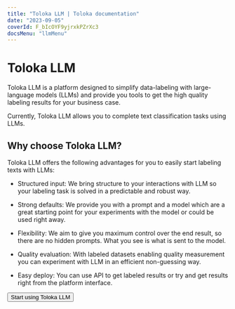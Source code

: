 ```yaml
---
title: "Toloka LLM | Toloka documentation"
date: "2023-09-05"
coverId: F_bIcOYF9yjrxkPZrXc3
docsMenu: "llmMenu"
---
```



# Toloka LLM

Toloka LLM is a platform designed to simplify data-labeling with large-language models (LLMs) and provide you tools to get the high quality labeling results for your business case.

Currently, Toloka LLM allows you to complete text classification tasks using LLMs.

## Why choose Toloka LLM?

Toloka LLM offers the following advantages for you to easily start labeling texts with LLMs:

- Structured input: We bring structure to your interactions with LLM so your labeling task is solved in a predictable and robust way.

- Strong defaults: We provide you with a prompt and a model which are a great starting point for your experiments with the model or could be used right away.

- Flexibility: We aim to give you maximum control over the end result, so there are no hidden prompts. What you see is what is sent to the model.

- Quality evaluation: With labeled datasets enabling quality measurement you can experiment with LLM in an efficient non-guessing way.

- Easy deploy: You can use API to get labeled results or try and get results right from the platform interface.

<Button view="defaultInverse" size="l" type="link" url="https://platform.toloka.ai/llm">Start using Toloka LLM</Button>

<GlobalCommunity/>

<SocialMedia/>